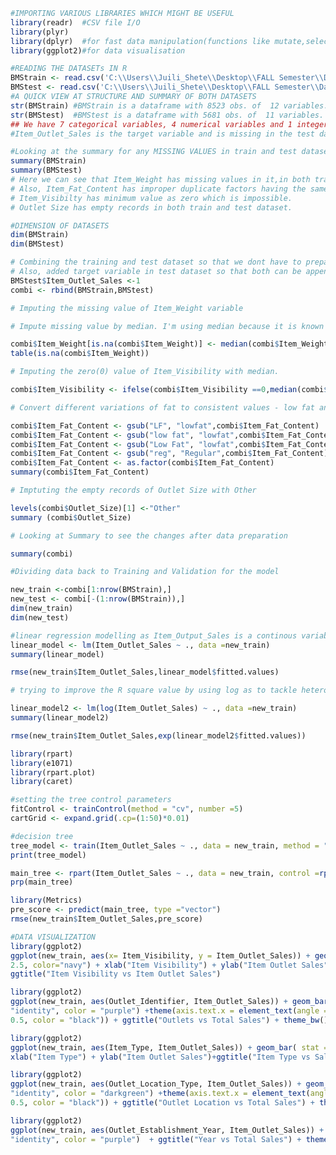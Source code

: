 

```r
#IMPORTING VARIOUS LIBRARIES WHICH MIGHT BE USEFUL
library(readr)  #CSV file I/O
library(plyr)   
library(dplyr)  #for fast data manipulation(functions like mutate,select,arrange,filter,...)
library(ggplot2)#for data visualisation
```

```r
#READING THE DATASETs IN R 
BMStrain <- read.csv('C:\\Users\\Juili_Shete\\Desktop\\FALL Semester\\Data Analytics with R\\Project/Train.csv')
BMStest <- read.csv('C:\\Users\\Juili_Shete\\Desktop\\FALL Semester\\Data Analytics with R\\Project/Test.csv')
#A QUICK VIEW AT STRUCTURE AND SUMMARY OF BOTH DATASETS
str(BMStrain) #BMStrain is a dataframe with 8523 obs. of  12 variables.
str(BMStest)  #BMStest is a dataframe with 5681 obs. of  11 variables.
## We have 7 categorical variables, 4 numerical variables and 1 integer variable.
#Item_Outlet_Sales is the target variable and is missing in the test dataset.
```
```r
#Looking at the summary for any MISSING VALUES in train and test dataset
summary(BMStrain)
summary(BMStest)
# Here we can see that Item_Weight has missing values in it,in both training and test.
# Also, Item_Fat_Content has improper duplicate factors having the same meaning.
# Item_Visibilty has minimum value as zero which is impossible.
# Outlet Size has empty records in both train and test dataset.
```
```r
#DIMENSION OF DATASETS
dim(BMStrain)
dim(BMStest)
```

```r
# Combining the training and test dataset so that we dont have to prepare data separately for both.
# Also, added target variable in test dataset so that both can be appended properly.
BMStest$Item_Outlet_Sales <-1
combi <- rbind(BMStrain,BMStest)

```

```r
# Imputing the missing value of Item_Weight variable

# Impute missing value by median. I'm using median because it is known to be highly robust to outliers

combi$Item_Weight[is.na(combi$Item_Weight)] <- median(combi$Item_Weight, na.rm =TRUE)
table(is.na(combi$Item_Weight))

```

```r
# Imputing the zero(0) value of Item_Visibility with median.

combi$Item_Visibility <- ifelse(combi$Item_Visibility ==0,median(combi$Item_Visibility),combi$Item_Visibility)
```

```r
# Convert different variations of fat to consistent values - low fat and Regular

combi$Item_Fat_Content <- gsub("LF", "lowfat",combi$Item_Fat_Content)
combi$Item_Fat_Content <- gsub("low fat", "lowfat",combi$Item_Fat_Content)
combi$Item_Fat_Content <- gsub("Low Fat", "lowfat",combi$Item_Fat_Content)
combi$Item_Fat_Content <- gsub("reg", "Regular",combi$Item_Fat_Content)
combi$Item_Fat_Content <- as.factor(combi$Item_Fat_Content)
summary(combi$Item_Fat_Content)
```
```r
# Imptuting the empty records of Outlet Size with Other

levels(combi$Outlet_Size)[1] <-"Other"
summary (combi$Outlet_Size)
```

```r
# Looking at Summary to see the changes after data preparation

summary(combi)
```

```r
#Dividing data back to Training and Validation for the model

new_train <-combi[1:nrow(BMStrain),]
new_test <- combi[-(1:nrow(BMStrain)),]
dim(new_train)
dim(new_test)
```

```r
#linear regression modelling as Item_Output_Sales is a continous variable.
linear_model <- lm(Item_Outlet_Sales ~ ., data =new_train)
summary(linear_model)

```

```r
rmse(new_train$Item_Outlet_Sales,linear_model$fitted.values)

```

```r
# trying to improve the R square value by using log as to tackle heteroskedasticity is by taking the log of response variable. 

linear_model2 <- lm(log(Item_Outlet_Sales) ~ ., data =new_train)
summary(linear_model2)
```

```r
rmse(new_train$Item_Outlet_Sales,exp(linear_model2$fitted.values))

```

```r
library(rpart)
library(e1071)
library(rpart.plot)
library(caret)
```

```r
#setting the tree control parameters
fitControl <- trainControl(method = "cv", number =5)
cartGrid <- expand.grid(.cp=(1:50)*0.01)
```

```r
#decision tree
tree_model <- train(Item_Outlet_Sales ~ ., data = new_train, method = "rpart",trControl = fitControl, tuneGrid =cartGrid)
print(tree_model)
```

```r
main_tree <- rpart(Item_Outlet_Sales ~ ., data = new_train, control =rpart.control(cp=0.01))
prp(main_tree)
```
```r
library(Metrics)
pre_score <- predict(main_tree, type ="vector")
rmse(new_train$Item_Outlet_Sales,pre_score)
```

```r
#DATA VISUALIZATION
library(ggplot2)
ggplot(new_train, aes(x= Item_Visibility, y = Item_Outlet_Sales)) + geom_point(size =
2.5, color="navy") + xlab("Item Visibility") + ylab("Item Outlet Sales") +
ggtitle("Item Visibility vs Item Outlet Sales")
```

```r
library(ggplot2)
ggplot(new_train, aes(Outlet_Identifier, Item_Outlet_Sales)) + geom_bar(stat =
"identity", color = "purple") +theme(axis.text.x = element_text(angle = 70, vjust =
0.5, color = "black")) + ggtitle("Outlets vs Total Sales") + theme_bw()
```

```r
library(ggplot2)
ggplot(new_train, aes(Item_Type, Item_Outlet_Sales)) + geom_bar( stat = "identity",color="navy") + theme(axis.text.x =element_text(angle = 70, vjust = 0.5, color = "navy")) +
xlab("Item Type") + ylab("Item Outlet Sales")+ggtitle("Item Type vs Sales")
```

```r
library(ggplot2)
ggplot(new_train, aes(Outlet_Location_Type, Item_Outlet_Sales)) + geom_bar(stat =
"identity", color = "darkgreen") +theme(axis.text.x = element_text(angle = 70, vjust =
0.5, color = "black")) + ggtitle("Outlet Location vs Total Sales") + theme_bw()
```

```r
library(ggplot2)
ggplot(new_train, aes(Outlet_Establishment_Year, Item_Outlet_Sales)) + geom_bar(stat =
"identity", color = "purple")  + ggtitle("Year vs Total Sales") + theme_bw()
```




